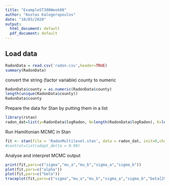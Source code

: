 ```yaml
---
title: "ExampleST308Week08"
author: "Kostas Kalogeropoulos"
date: "10/03/2020"
output:
  html_document: default
  pdf_document: default
---
```


## Load data

```r
RadonData = read.csv('radon.csv',header=TRUE)
summary(RadonData)
```

convert the string (factor variable) county to numeric

```r
RadonData$county = as.numeric(RadonData$county)
length(unique(RadonData$county))
RadonData$county
```

Prepare the data for Stan by putting them in a list

```r
library(rstan)
radon_dat=list(y=RadonData$logRadon, N=length(RadonData$logRadon), K=length(unique(RadonData$county)), x=RadonData$floor, county=RadonData$county)
```

Run Hamiltonian MCMC in Stan

```r
fit <- stan(file = 'RadonMultilevel.stan', data = radon_dat, init=0,chains=1,iter=4000,seed=1)
#control=list(adapt_delta = 0.99)
```

Analyse and interpret MCMC output

```r
print(fit,pars=c("sigma","mu_a","mu_b","sigma_a","sigma_b"))
plot(fit,pars=c("alpha"))
plot(fit,pars=c("beta"))
traceplot(fit,pars=c("sigma","mu_a","mu_b","sigma_a","sigma_b","beta[25]","beta[63]","alpha[49]","alpha[85]"))
```
